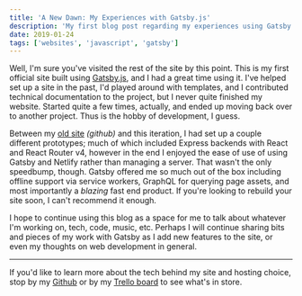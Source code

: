 ```yaml
---
title: 'A New Dawn: My Experiences with Gatsby.js'
description: 'My first blog post regarding my experiences using Gatsby.js'
date: 2019-01-24
tags: ['websites', 'javascript', 'gatsby']
---
```


Well, I'm sure you've visited the rest of the site by this point. This is my first official site built using <a href="https://gastbyjs.org" target="_blank">Gatsby.js</a>, and I had a great time using it. I've helped set up a site in the past, I'd played around with templates, and I contributed technical documentation to the project, but I never quite finished my website. Started quite a few times, actually, and ended up moving back over to another project. Thus is the hobby of development, I guess.

Between my <a href="https://github.com/josefaidt/josefaidt.github.io/releases/tag/v1.2.1" target="_blank">old site</a> _(github)_ and this iteration, I had set up a couple different prototypes; much of which included Express backends with React and React Router v4, however in the end I enjoyed the ease of use of using Gatsby and Netlify rather than managing a server. That wasn't the only speedbump, though. Gatsby offered me so much out of the box including offline support via service workers, GraphQL for querying page assets, and most importantly a _blazing_ fast end product. If you're looking to rebuild your site soon, I can't recommend it enough.

I hope to continue using this blog as a space for me to talk about whatever I'm working on, tech, code, music, etc. Perhaps I will continue sharing bits and pieces of my work with Gatsby as I add new features to the site, or even my thoughts on web development in general.

---

If you'd like to learn more about the tech behind my site and hosting choice, stop by my <a href="https://github.com/josefaidt/josefaidt.github.io/" target="_blank">Github</a> or by my <a href='https://trello.com/b/GQqL1K11/josefaidtme' target='_blank'>Trello board</a> to see what's in store.
